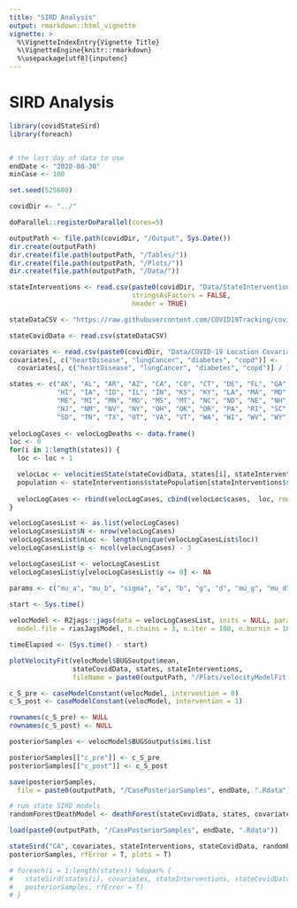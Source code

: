 ```yaml
---
title: "SIRD Analysis"
output: rmarkdown::html_vignette
vignette: >
  %\VignetteIndexEntry{Vignette Title}
  %\VignetteEngine{knitr::rmarkdown}
  %\usepackage[utf8]{inputenc}
---
```


# SIRD Analysis

```r
library(covidStateSird)
library(foreach)


# the last day of data to use
endDate <- "2020-08-30"
minCase <- 100

set.seed(525600)

covidDir <- "../"

doParallel::registerDoParallel(cores=5)

outputPath <- file.path(covidDir, "/Output", Sys.Date())
dir.create(outputPath)
dir.create(file.path(outputPath, "/Tables/"))
dir.create(file.path(outputPath, "/Plots/"))
dir.create(file.path(outputPath, "/Data/"))

stateInterventions <- read.csv(paste0(covidDir, "Data/StateInterventionDates.csv"),
                               stringsAsFactors = FALSE,
                               header = TRUE)

stateDataCSV <- "https://raw.githubusercontent.com/COVID19Tracking/covid-public-api/master/v1/states/daily.csv"

stateCovidData <- read.csv(stateDataCSV)

covariates <- read.csv(paste0(covidDir, "Data/COVID-19 Location Covariates - analyticStates.csv"))
covariates[, c("heartDisease", "lungCancer", "diabetes", "copd")] <-
  covariates[, c("heartDisease", "lungCancer", "diabetes", "copd")] / 100000

states <- c("AK", "AL", "AR", "AZ", "CA", "CO", "CT", "DE", "FL", "GA", 
            "HI", "IA", "ID", "IL", "IN", "KS", "KY", "LA", "MA", "MD", 
            "ME", "MI", "MN", "MO", "MS", "MT", "NC", "ND", "NE", "NH", 
            "NJ", "NM", "NV", "NY", "OH", "OK", "OR", "PA", "RI", "SC", 
            "SD", "TN", "TX", "UT", "VA", "VT", "WA", "WI", "WV", "WY")
 
velocLogCases <- velocLogDeaths <- data.frame()
loc <- 0
for(i in 1:length(states)) {
  loc <- loc + 1

  velocLoc <- velocitiesState(stateCovidData, states[i], stateInterventions, minCases = minCase, endDate = endDate)
  population <- stateInterventions$statePopulation[stateInterventions$stateAbbreviation == states[i]]
  
  velocLogCases <- rbind(velocLogCases, cbind(velocLoc$cases,  loc, row.names = NULL))
}

velocLogCasesList <- as.list(velocLogCases)
velocLogCasesList$N <- nrow(velocLogCases)
velocLogCasesList$nLoc <- length(unique(velocLogCasesList$loc))
velocLogCasesList$p <- ncol(velocLogCases) - 3

velocLogCasesList <- velocLogCasesList
velocLogCasesList$y[velocLogCasesList$y <= 0] <- NA

params <- c("mu_a", "mu_b", "sigma", "a", "b", "g", "d", "mu_g", "mu_d", "mu", "alpha", "beta", "mu_alpha", "mu_beta")
 
start <- Sys.time()

velocModel <- R2jags::jags(data = velocLogCasesList, inits = NULL, parameters.to.save = params,
  model.file = riasJagsModel, n.chains = 3, n.iter = 100, n.burnin = 10, n.thin = 10, DIC = F)

timeElapsed <- (Sys.time() - start)

plotVelocityFit(velocModel$BUGSoutput$mean,
                stateCovidData, states, stateInterventions,
                fileName = paste0(outputPath, "/Plots/velocityModelFit.pdf"))

c_S_pre <- caseModelConstant(velocModel, intervention = 0)
c_S_post <- caseModelConstant(velocModel, intervention = 1)

rownames(c_S_pre) <- NULL
rownames(c_S_post) <- NULL

posteriorSamples <- velocModel$BUGSoutput$sims.list

posteriorSamples[["c_pre"]] <- c_S_pre
posteriorSamples[["c_post"]] <- c_S_post

save(posteriorSamples,
  file = paste0(outputPath, "/CasePosteriorSamples", endDate, ".Rdata"))

# run state SIRD models
randomForestDeathModel <- deathForest(stateCovidData, states, covariates, 21, fileOut = paste0(outputPath, "/randomForestDeathModel.Rdata"))

load(paste0(outputPath, "/CasePosteriorSamples", endDate, ".Rdata"))

stateSird("CA", covariates, stateInterventions, stateCovidData, randomForestDeathModel,
posteriorSamples, rfError = T, plots = T)

# foreach(i = 1:length(states)) %dopar% {
#   stateSird(states[i], covariates, stateInterventions, stateCovidData, randomForestDeathModel,
#   posteriorSamples, rfError = T)
# }
```

